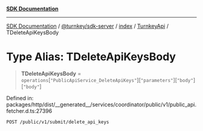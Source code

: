[**SDK Documentation**](../../../../../../README.mdx)

***

[SDK Documentation](../../../../../../packages.mdx) / [@turnkey/sdk-server](../../../../README.mdx) / [index](../../../README.mdx) / [TurnkeyApi](../README.mdx) / TDeleteApiKeysBody

# Type Alias: TDeleteApiKeysBody

> **TDeleteApiKeysBody** = `operations`\[`"PublicApiService_DeleteApiKeys"`\]\[`"parameters"`\]\[`"body"`\]\[`"body"`\]

Defined in: packages/http/dist/\_\_generated\_\_/services/coordinator/public/v1/public\_api.fetcher.d.ts:27396

`POST /public/v1/submit/delete_api_keys`
